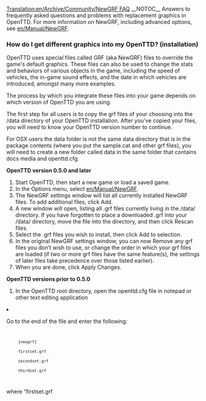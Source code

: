 [[Translation:en/Archive/Community/NewGRF FAQ]]
__NOTOC__
Answers to frequently asked questions and problems with replacement graphics in OpenTTD.  For more information on NewGRF, including advanced options, see [[en/Manual/NewGRF]].

===How do I get different graphics into my OpenTTD? (installation)===

OpenTTD uses special files called GRF (aka NewGRF) files to override the game's default graphics.  These files can also be used to change the stats and behaviors of various objects in the game, including the speed of vehicles, the in-game sound effects, and the date in which vehicles are introduced, amongst many more examples.

The process by which you integrate these files into your game depends on which version of OpenTTD you are using.  

The first step for all users is to copy the grf files of your choosing into the /data directory of your OpenTTD installation.  After you've copied your files, you will need to know your OpenTTD version number to continue.

For OSX users the data folder is not the same data directory that is in the package contents (where you put the sample.cat and other grf files), you will need to create a new folder called data in the same folder that contains docs media and openttd.cfg.


'''OpenTTD version 0.5.0 and later'''
# Start OpenTTD, then start a new game or load a saved game.
# In the Options menu, select [[en/Manual/NewGRF]].
# The NewGRF settings window will list all currently installed NewGRF files.  To add additional files, click Add.
# A new window will open, listing all .grf files currently living in the /data/ directory.  If you have forgotten to place a downloaded .grf into your /data/ directory, move the file into the directory, and then click Rescan files.
# Select the .grf files you wish to install, then click Add to selection.
# In the original NewGRF settings window, you can now Remove any grf files you don’t wish to use,  or change the order in which your grf files are loaded (if two or more grf files have the same feature(s), the settings of later files take precedence over those listed earlier).
# When you are done, click Apply Changes.


'''OpenTTD versions prior to 0.5.0'''
<ol><li>In the OpenTTD root directory, open the openttd.cfg file in notepad or other text editing application
<li>Go to the end of the file and enter the following:

<code>
      [newgrf]
      firstset.grf
      secondset.grf
      thirdset.grf
</code>
where “firstset.grf